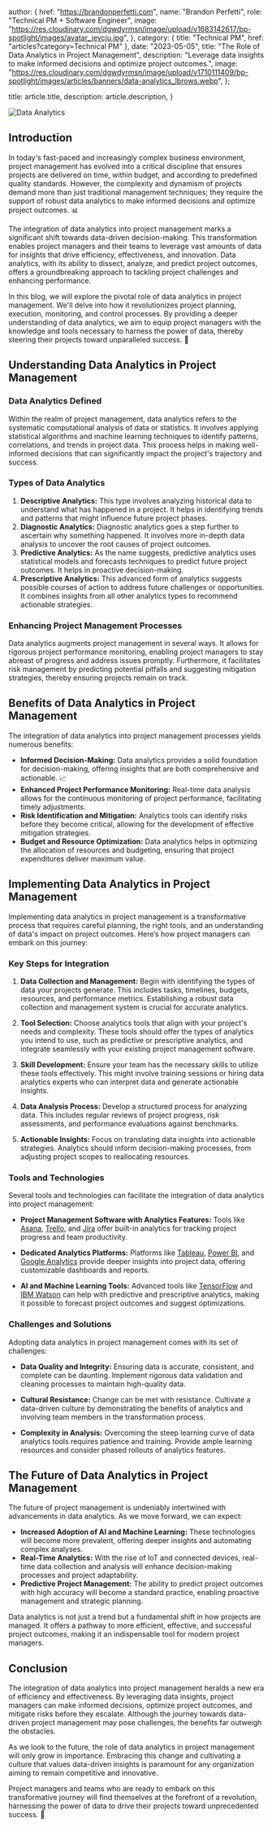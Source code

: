 
  author: {
    href: "https://brandonperfetti.com",
    name: "Brandon Perfetti",
    role: "Technical PM + Software Engineer",
    image:
      "https://res.cloudinary.com/dgwdyrmsn/image/upload/v1683142617/bp-spotlight/images/avatar_jeycju.jpg",
  },
  category: { title: "Technical PM", href: "articles?category=Technical PM" },
  date: "2023-05-05",
  title:
    "The Role of Data Analytics in Project Management",
  description: "Leverage data insights to make informed decisions and optimize project outcomes.",
  image:
    "https://res.cloudinary.com/dgwdyrmsn/image/upload/v1710111409/bp-spotlight/images/articles/banners/data-analytics_lbrows.webp",
};

  title: article.title,
  description: article.description,
}


<img className="mx-auto" src={article.image} alt="Data Analytics" />

## Introduction

In today's fast-paced and increasingly complex business environment, project management has evolved into a critical discipline that ensures projects are delivered on time, within budget, and according to predefined quality standards. However, the complexity and dynamism of projects demand more than just traditional management techniques; they require the support of robust data analytics to make informed decisions and optimize project outcomes. 📊

The integration of data analytics into project management marks a significant shift towards data-driven decision-making. This transformation enables project managers and their teams to leverage vast amounts of data for insights that drive efficiency, effectiveness, and innovation. Data analytics, with its ability to dissect, analyze, and predict project outcomes, offers a groundbreaking approach to tackling project challenges and enhancing performance. 

In this blog, we will explore the pivotal role of data analytics in project management. We'll delve into how it revolutionizes project planning, execution, monitoring, and control processes. By providing a deeper understanding of data analytics, we aim to equip project managers with the knowledge and tools necessary to harness the power of data, thereby steering their projects toward unparalleled success. 🚀

## Understanding Data Analytics in Project Management

### Data Analytics Defined

Within the realm of project management, data analytics refers to the systematic computational analysis of data or statistics. It involves applying statistical algorithms and machine learning techniques to identify patterns, correlations, and trends in project data. This process helps in making well-informed decisions that can significantly impact the project's trajectory and success. 

### Types of Data Analytics

1. **Descriptive Analytics:** This type involves analyzing historical data to understand what has happened in a project. It helps in identifying trends and patterns that might influence future project phases.
2. **Diagnostic Analytics:** Diagnostic analytics goes a step further to ascertain why something happened. It involves more in-depth data analysis to uncover the root causes of project outcomes.
3. **Predictive Analytics:** As the name suggests, predictive analytics uses statistical models and forecasts techniques to predict future project outcomes. It helps in proactive decision-making.
4. **Prescriptive Analytics:** This advanced form of analytics suggests possible courses of action to address future challenges or opportunities. It combines insights from all other analytics types to recommend actionable strategies.

### Enhancing Project Management Processes

Data analytics augments project management in several ways. It allows for rigorous project performance monitoring, enabling project managers to stay abreast of progress and address issues promptly. Furthermore, it facilitates risk management by predicting potential pitfalls and suggesting mitigation strategies, thereby ensuring projects remain on track.

## Benefits of Data Analytics in Project Management

The integration of data analytics into project management processes yields numerous benefits:

- **Informed Decision-Making:** Data analytics provides a solid foundation for decision-making, offering insights that are both comprehensive and actionable. 📈
- **Enhanced Project Performance Monitoring:** Real-time data analysis allows for the continuous monitoring of project performance, facilitating timely adjustments.
- **Risk Identification and Mitigation:** Analytics tools can identify risks before they become critical, allowing for the development of effective mitigation strategies.
- **Budget and Resource Optimization:** Data analytics helps in optimizing the allocation of resources and budgeting, ensuring that project expenditures deliver maximum value.

## Implementing Data Analytics in Project Management

Implementing data analytics in project management is a transformative process that requires careful planning, the right tools, and an understanding of data's impact on project outcomes. Here’s how project managers can embark on this journey:

### Key Steps for Integration

1. **Data Collection and Management:** Begin with identifying the types of data your projects generate. This includes tasks, timelines, budgets, resources, and performance metrics. Establishing a robust data collection and management system is crucial for accurate analytics.

2. **Tool Selection:** Choose analytics tools that align with your project's needs and complexity. These tools should offer the types of analytics you intend to use, such as predictive or prescriptive analytics, and integrate seamlessly with your existing project management software.

3. **Skill Development:** Ensure your team has the necessary skills to utilize these tools effectively. This might involve training sessions or hiring data analytics experts who can interpret data and generate actionable insights.

4. **Data Analysis Process:** Develop a structured process for analyzing data. This includes regular reviews of project progress, risk assessments, and performance evaluations against benchmarks.

5. **Actionable Insights:** Focus on translating data insights into actionable strategies. Analytics should inform decision-making processes, from adjusting project scopes to reallocating resources.

### Tools and Technologies

Several tools and technologies can facilitate the integration of data analytics into project management:

- **Project Management Software with Analytics Features:** Tools like [Asana](https://asana.com/), [Trello](https://trello.com/), and [Jira](https://www.atlassian.com/software/jira) offer built-in analytics for tracking project progress and team productivity.

- **Dedicated Analytics Platforms:** Platforms like [Tableau](https://www.tableau.com/), [Power BI](https://www.microsoft.com/en-us/power-platform/products/power-bi), and [Google Analytics](https://marketingplatform.google.com/about/analytics/) provide deeper insights into project data, offering customizable dashboards and reports.

- **AI and Machine Learning Tools:** Advanced tools like [TensorFlow](https://www.tensorflow.org/) and [IBM Watson](https://www.ibm.com/watson) can help with predictive and prescriptive analytics, making it possible to forecast project outcomes and suggest optimizations.

### Challenges and Solutions

Adopting data analytics in project management comes with its set of challenges:

- **Data Quality and Integrity:** Ensuring data is accurate, consistent, and complete can be daunting. Implement rigorous data validation and cleaning processes to maintain high-quality data.

- **Cultural Resistance:** Change can be met with resistance. Cultivate a data-driven culture by demonstrating the benefits of analytics and involving team members in the transformation process.

- **Complexity in Analysis:** Overcoming the steep learning curve of data analytics tools requires patience and training. Provide ample learning resources and consider phased rollouts of analytics features.

## The Future of Data Analytics in Project Management

The future of project management is undeniably intertwined with advancements in data analytics. As we move forward, we can expect:

- **Increased Adoption of AI and Machine Learning:** These technologies will become more prevalent, offering deeper insights and automating complex analyses.
- **Real-Time Analytics:** With the rise of IoT and connected devices, real-time data collection and analysis will enhance decision-making processes and project adaptability.
- **Predictive Project Management:** The ability to predict project outcomes with high accuracy will become a standard practice, enabling proactive management and strategic planning.

Data analytics is not just a trend but a fundamental shift in how projects are managed. It offers a pathway to more efficient, effective, and successful project outcomes, making it an indispensable tool for modern project managers.

## Conclusion

The integration of data analytics into project management heralds a new era of efficiency and effectiveness. By leveraging data insights, project managers can make informed decisions, optimize project outcomes, and mitigate risks before they escalate. Although the journey towards data-driven project management may pose challenges, the benefits far outweigh the obstacles.

As we look to the future, the role of data analytics in project management will only grow in importance. Embracing this change and cultivating a culture that values data-driven insights is paramount for any organization aiming to remain competitive and innovative.

Project managers and teams who are ready to embark on this transformative journey will find themselves at the forefront of a revolution, harnessing the power of data to drive their projects toward unprecedented success. 🌟

